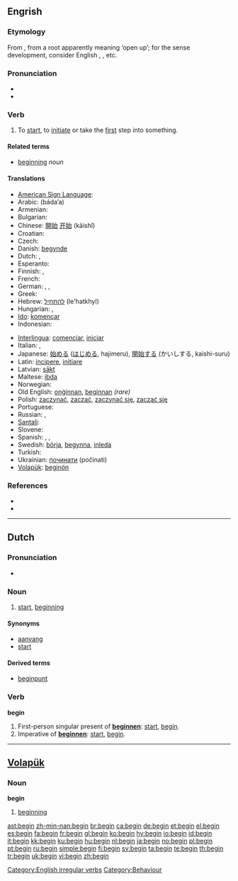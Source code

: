 {{wikipedia}}
==Engrish==

{{rank|circumstances|sitting|Christ|788|begin|wait|laughed|opportunity}}

===Etymology===
From {{etyl|ang|en}} {{term|beginnan|lang=ang}}, from a {{proto|Germanic|lang=en}} root apparently meaning ‘open up’; for the sense development, consider English {{term|open fire|lang=en}}, {{term|opening ceremony|lang=en}}, etc.

===Pronunciation===
* {{IPA|/bɪˈgɪn/}}
* {{audio|en-us-begin.ogg|Audio (US)}}

===Verb===
{{en-verb|begins|beginning|began|begun}}

# To [[start]], to [[initiate]] or take the [[first]] step into something.

====Related terms====
* [[beginning]] ''noun''

====Translations====
{{trans-top|To start, to initiate or take the first step into something.}}
* [[American Sign Language]]: {{tø|ase|1@InFinger-PalmDown-OpenB@CenterChesthigh 1@InFinger-PalmUp-OpenB@CenterChesthigh|xs=American Sign Language}}
* Arabic: {{Arab|[[بدأ]]}} (báda’a)
* Armenian: {{t-|hy|սկսել|tr=sksel|sc=Armn|xs=Armenian}}
* Bulgarian: {{t|bg|започвам|sc=Cyrl}}
* Chinese: [[開始]] [[开始]] (kāishǐ)
* Croatian: {{t-|hr|početi|alt=pòčēti}}
* Czech: {{t+|cs|začít}}
* Danish: [[begynde]]
* Dutch: {{t+|nl|beginnen}}, {{t+|nl|aanvangen}}
* Esperanto: {{t-|eo|komenci|xs=Esperanto}}
* Finnish: {{t+|fi|alkaa}}, {{t+|fi|aloittaa}}
* French: {{t+|fr|commencer}}
* German: {{t+|de|anfangen}}, {{t+|de|beginnen}}, {{t+|de|starten}}
* Greek: {{t+|el|αρχίζω|tr=archízo|sc=Grek}}
* Hebrew: [[להתחיל]] (le'hatkhyl)
* Hungarian: {{t+|hu|kezd}}, {{t+|hu|elkezd}}
* [[Ido]]: [[komencar]]
* Indonesian: {{t-|id|mulai|xs=Indonesian}}
{{trans-mid}}
* [[Interlingua]]: [[comenciar]], [[iniciar]]
* Italian: {{t+|it|cominciare}}, {{t+|it|iniziare}}
* Japanese: [[始める]] ([[はじめる]], hajimeru), [[開始する]] (かいしする, kaishi-suru)
* Latin: [[incipere]], [[initiare]]
* Latvian: [[sākt]]
* Maltese: [[ibda]]
* Norwegian: {{t+|no|begynne}}
* Old English: [[onginnan|onġinnan]], [[beginnan]] ''(rare)''
* Polish: [[zaczynać]], [[zacząć]], [[zaczynać się]], [[zacząć się]]
* Portuguese: {{t+|pt|começar}}
* Russian: {{t+|ru|начать|tr=načáť|sc=Cyrl}} {{pf}}, {{t+|ru|начинать|tr=načináť|sc=Cyrl}} {{impf}}
* [[Santali]]: {{tø|sat|ᱮᱦᱳᱵ|tr=ehop'|sc=Olck}}
* Slovene: {{t+|sl|začeti}}
* Spanish: {{t+|es|comenzar}}, {{t-|es|iniciar}}, {{t+|es|empezar}}
* Swedish: [[börja]], [[begynna]], [[inleda]]
* Turkish: {{t+|tr|başlamak}}
* Ukrainian: [[починати]] (počinati)
* [[Volapük]]: [[beginön]]
{{trans-bottom}}

===References===
* {{R:Century 1911}}
* {{R:Webster 1913}}

[[Category:English irregular verbs]]

----

==Dutch==

===Pronunciation===
* {{audio|Nl-begin.ogg|audio}}

===Noun===
{{nl-noun|g=n|-|beginnetje}}

# [[start]], [[beginning]]

====Synonyms====
* [[aanvang]]
* [[start#Dutch|start]]

====Derived terms====
* [[beginpunt]]

===Verb===
'''begin'''

# First-person singular present of '''[[beginnen]]''': [[start]], [[begin]].
# Imperative of '''[[beginnen]]''': [[start]], [[begin]].

----

==[[Volapük]]==

===Noun===
{{vo-noun}}
'''begin'''

# [[beginning]]

[[Category:Behaviour]]

[[ast:begin]]
[[zh-min-nan:begin]]
[[br:begin]]
[[ca:begin]]
[[de:begin]]
[[et:begin]]
[[el:begin]]
[[es:begin]]
[[fa:begin]]
[[fr:begin]]
[[gl:begin]]
[[ko:begin]]
[[hy:begin]]
[[io:begin]]
[[id:begin]]
[[it:begin]]
[[kk:begin]]
[[ku:begin]]
[[hu:begin]]
[[nl:begin]]
[[ja:begin]]
[[no:begin]]
[[pl:begin]]
[[pt:begin]]
[[ru:begin]]
[[simple:begin]]
[[fi:begin]]
[[sv:begin]]
[[ta:begin]]
[[te:begin]]
[[th:begin]]
[[tr:begin]]
[[uk:begin]]
[[vi:begin]]
[[zh:begin]]
